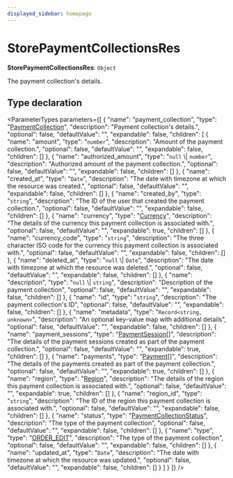 ```yaml
---
displayed_sidebar: homepage
---
```



# StorePaymentCollectionsRes

 **StorePaymentCollectionsRes**: `Object`

The payment collection's details.

## Type declaration

<ParameterTypes parameters={[
  {
    "name": "payment_collection",
    "type": "[PaymentCollection](../../entities/classes/entities.PaymentCollection.mdx)",
    "description": "Payment collection's details.",
    "optional": false,
    "defaultValue": "",
    "expandable": false,
    "children": [
      {
        "name": "amount",
        "type": "`number`",
        "description": "Amount of the payment collection.",
        "optional": false,
        "defaultValue": "",
        "expandable": false,
        "children": []
      },
      {
        "name": "authorized_amount",
        "type": "`null` \\| `number`",
        "description": "Authorized amount of the payment collection.",
        "optional": false,
        "defaultValue": "",
        "expandable": false,
        "children": []
      },
      {
        "name": "created_at",
        "type": "`Date`",
        "description": "The date with timezone at which the resource was created.",
        "optional": false,
        "defaultValue": "",
        "expandable": false,
        "children": []
      },
      {
        "name": "created_by",
        "type": "`string`",
        "description": "The ID of the user that created the payment collection.",
        "optional": false,
        "defaultValue": "",
        "expandable": false,
        "children": []
      },
      {
        "name": "currency",
        "type": "[Currency](../../entities/classes/entities.Currency.mdx)",
        "description": "The details of the currency this payment collection is associated with.",
        "optional": false,
        "defaultValue": "",
        "expandable": true,
        "children": []
      },
      {
        "name": "currency_code",
        "type": "`string`",
        "description": "The three character ISO code for the currency this payment collection is associated with.",
        "optional": false,
        "defaultValue": "",
        "expandable": false,
        "children": []
      },
      {
        "name": "deleted_at",
        "type": "`null` \\| `Date`",
        "description": "The date with timezone at which the resource was deleted.",
        "optional": false,
        "defaultValue": "",
        "expandable": false,
        "children": []
      },
      {
        "name": "description",
        "type": "`null` \\| `string`",
        "description": "Description of the payment collection",
        "optional": false,
        "defaultValue": "",
        "expandable": false,
        "children": []
      },
      {
        "name": "id",
        "type": "`string`",
        "description": "The payment collection's ID",
        "optional": false,
        "defaultValue": "",
        "expandable": false,
        "children": []
      },
      {
        "name": "metadata",
        "type": "`Record<string, unknown>`",
        "description": "An optional key-value map with additional details",
        "optional": false,
        "defaultValue": "",
        "expandable": false,
        "children": []
      },
      {
        "name": "payment_sessions",
        "type": "[PaymentSession](../../entities/classes/entities.PaymentSession.mdx)[]",
        "description": "The details of the payment sessions created as part of the payment collection.",
        "optional": false,
        "defaultValue": "",
        "expandable": true,
        "children": []
      },
      {
        "name": "payments",
        "type": "[Payment](../../entities/classes/entities.Payment.mdx)[]",
        "description": "The details of the payments created as part of the payment collection.",
        "optional": false,
        "defaultValue": "",
        "expandable": true,
        "children": []
      },
      {
        "name": "region",
        "type": "[Region](../../entities/classes/entities.Region.mdx)",
        "description": "The details of the region this payment collection is associated with.",
        "optional": false,
        "defaultValue": "",
        "expandable": true,
        "children": []
      },
      {
        "name": "region_id",
        "type": "`string`",
        "description": "The ID of the region this payment collection is associated with.",
        "optional": false,
        "defaultValue": "",
        "expandable": false,
        "children": []
      },
      {
        "name": "status",
        "type": "[PaymentCollectionStatus](../../entities/enums/entities.PaymentCollectionStatus.mdx)",
        "description": "The type of the payment collection",
        "optional": false,
        "defaultValue": "",
        "expandable": false,
        "children": []
      },
      {
        "name": "type",
        "type": "[ORDER_EDIT](../../entities/enums/entities.PaymentCollectionType.mdx#order_edit)",
        "description": "The type of the payment collection",
        "optional": false,
        "defaultValue": "",
        "expandable": false,
        "children": []
      },
      {
        "name": "updated_at",
        "type": "`Date`",
        "description": "The date with timezone at which the resource was updated.",
        "optional": false,
        "defaultValue": "",
        "expandable": false,
        "children": []
      }
    ]
  }
]} />
